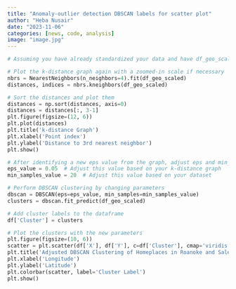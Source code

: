 ---
title: "Anomaly-outlier detection DBSCAN labels for scatter plot"
author: "Heba Nusair"
date: "2023-11-06"
categories: [news, code, analysis]
image: "image.jpg"
---

```{python}
# Assuming you have already standardized your data and have df_geo_scaled ready

# Plot the k-distance graph again with a zoomed-in scale if necessary
nbrs = NearestNeighbors(n_neighbors=4).fit(df_geo_scaled)
distances, indices = nbrs.kneighbors(df_geo_scaled)

# Sort the distances and plot them
distances = np.sort(distances, axis=0)
distances = distances[:, 3-1]
plt.figure(figsize=(12, 6))
plt.plot(distances)
plt.title('k-distance Graph')
plt.xlabel('Point index')
plt.ylabel('Distance to 3rd nearest neighbor')
plt.show()

# After identifying a new eps value from the graph, adjust eps and min_samples
eps_value = 0.05  # Adjust this value based on your k-distance graph
min_samples_value = 20  # Adjust this value based on your dataset

# Perform DBSCAN clustering by changing parameters
dbscan = DBSCAN(eps=eps_value, min_samples=min_samples_value)
clusters = dbscan.fit_predict(df_geo_scaled)

# Add cluster labels to the dataframe
df['Cluster'] = clusters

# Plot the clusters with the new parameters
plt.figure(figsize=(10, 6))
scatter = plt.scatter(df['X'], df['Y'], c=df['Cluster'], cmap='viridis', marker='o')
plt.title('Adjusted DBSCAN Clustering of Homeplaces in Roanoke and Salem Cities')
plt.xlabel('Longitude')
plt.ylabel('Latitude')
plt.colorbar(scatter, label='Cluster Label')
plt.show()


```
